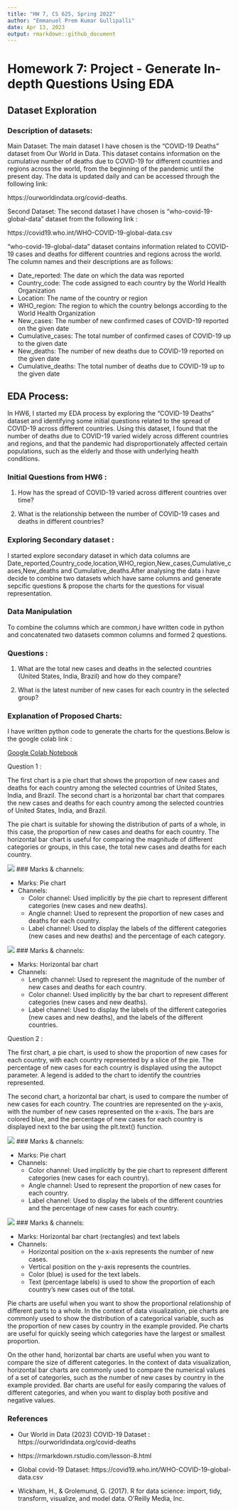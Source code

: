 ```yaml
---
title: "HW 7, CS 625, Spring 2022"
author: "Emmanuel Prem Kumar Gullipalli"
date: Apr 13, 2023
output: rmarkdown::github_document
---
```


# Homework 7: Project - Generate In-depth Questions Using EDA

## Dataset Exploration

### Description of datasets:

Main Dataset: The main dataset I have chosen is the "COVID-19 Deaths" dataset from Our World in Data. This dataset contains information on the cumulative number of deaths due to COVID-19 for different countries and regions across the world, from the beginning of the pandemic until the present day. The data is updated daily and can be accessed through the following link:

https://ourworldindata.org/covid-deaths.

Second Dataset: The second dataset I have chosen is "who-covid-19-global-data" dataset from the following link :

https://covid19.who.int/WHO-COVID-19-global-data.csv

"who-covid-19-global-data" dataset contains information related to COVID-19 cases and deaths for different countries and regions across the world. The column names and their descriptions are as follows:

* Date_reported: The date on which the data was reported
* Country_code: The code assigned to each country by the World Health Organization
* Location: The name of the country or region
* WHO_region: The region to which the country belongs according to the World Health Organization
* New_cases: The number of new confirmed cases of COVID-19 reported on the given date
* Cumulative_cases: The total number of confirmed cases of COVID-19 up to the given date
* New_deaths: The number of new deaths due to COVID-19 reported on the given date
* Cumulative_deaths: The total number of deaths due to COVID-19 up to the given date

## EDA Process:

In HW6, I started my EDA process by exploring the "COVID-19 Deaths" dataset and identifying some initial questions related to the spread of COVID-19 across different countries. Using this dataset, I found that the number of deaths due to COVID-19 varied widely across different countries and regions, and that the pandemic had disproportionately affected certain populations, such as the elderly and those with underlying health conditions.

### Initial Questions from HW6 :

1. How has the spread of COVID-19 varied across different countries over time?

2. What is the relationship between the number of COVID-19 cases and deaths in different countries?

### Exploring Secondary dataset :

I started explore secondary dataset in  which data columns are Date_reported,Country_code,location,WHO_region,New_cases,Cumulative_cases,New_deaths and Cumulative_deaths.After analysing the data i have decide to combine two datasets which have same columns and generate sepcific questions & propose the charts for the questions for visual representation.

### Data Manipulation

To combine the columns which are common,i have written code in python and concatenated two datasets common columns and formed 2 questions.

### Questions :

1. What are the total new cases and deaths in the selected countries (United States, India, Brazil) and how do they compare?

2. What is the latest number of new cases for each country in the selected group?

### Explanation of Proposed Charts:

I have written python code to generate the charts for the questions.Below is the google colab link :

[Google Colab Notebook](https://colab.research.google.com/drive/1FCNZIV-s1HX2Qcu5unI5KBvegWPx7-yO?usp=sharing)

Question 1 :

The first chart is a pie chart that shows the proportion of new cases and deaths for each country among the selected countries of United States, India, and Brazil. The second chart is a horizontal bar chart that compares the new cases and deaths for each country among the selected countries of United States, India, and Brazil.

The pie chart is suitable for showing the distribution of parts of a whole, in this case, the proportion of new cases and deaths for each country. The horizontal bar chart is useful for comparing the magnitude of different categories or groups, in this case, the total new cases and deaths for each country.

![](p_1.png)
### Marks & channels:

* Marks: Pie chart
* Channels:
  * Color channel: Used implicitly by the pie chart to represent different      categories (new cases and new deaths).
  * Angle channel: Used to represent the proportion of new cases and deaths     for each country.
  * Label channel: Used to display the labels of the different categories       (new cases and new deaths) and the percentage of each category.

![](hb_1.png)
### Marks & channels:

* Marks: Horizontal bar chart
* Channels:
  * Length channel: Used to represent the magnitude of the number of new        cases and deaths for each country.
  * Color channel: Used implicitly by the bar chart to represent different      categories (new cases and new deaths).
  * Label channel: Used to display the labels of the different categories       (new cases and new deaths), and the labels of the different countries.

Question 2 :

The first chart, a pie chart, is used to show the proportion of new cases for each country, with each country represented by a slice of the pie. The percentage of new cases for each country is displayed using the autopct parameter. A legend is added to the chart to identify the countries represented.

The second chart, a horizontal bar chart, is used to compare the number of new cases for each country. The countries are represented on the y-axis, with the number of new cases represented on the x-axis. The bars are colored blue, and the percentage of new cases for each country is displayed next to the bar using the plt.text() function.

![](p_2.png)
### Marks & channels:

* Marks: Pie chart
* Channels:
  * Color channel: Used implicitly by the pie chart to represent different      categories (new cases for each country).
  * Angle channel: Used to represent the proportion of new cases for each       country.
  * Label channel: Used to display the labels of the different countries and     the percentage of new cases for each country.

![](hb_2.png)
### Marks & channels:

* Marks: Horizontal bar chart (rectangles) and text labels
* Channels:
  * Horizontal position on the x-axis represents the number of new cases.
  * Vertical position on the y-axis represents the countries.
  * Color (blue) is used for the text labels.
  * Text (percentage labels) is used to show the proportion of each country's new cases out of the total.

Pie charts are useful when you want to show the proportional relationship of different parts to a whole. In the context of data visualization, pie charts are commonly used to show the distribution of a categorical variable, such as the proportion of new cases by country in the example provided. Pie charts are useful for quickly seeing which categories have the largest or smallest proportion.

On the other hand, horizontal bar charts are useful when you want to compare the size of different categories. In the context of data visualization, horizontal bar charts are commonly used to compare the numerical values of a set of categories, such as the number of new cases by country in the example provided. Bar charts are useful for easily comparing the values of different categories, and when you want to display both positive and negative values.


### References

* Our World in Data (2023) COVID-19 Dataset :
https://ourworldindata.org/covid-deaths

* https://rmarkdown.rstudio.com/lesson-8.html

* Global covid-19 Dataset: https://covid19.who.int/WHO-COVID-19-global-data.csv

* Wickham, H., & Grolemund, G. (2017). R for data science: import, tidy, transform, visualize, and model data. O'Reilly Media, Inc.
